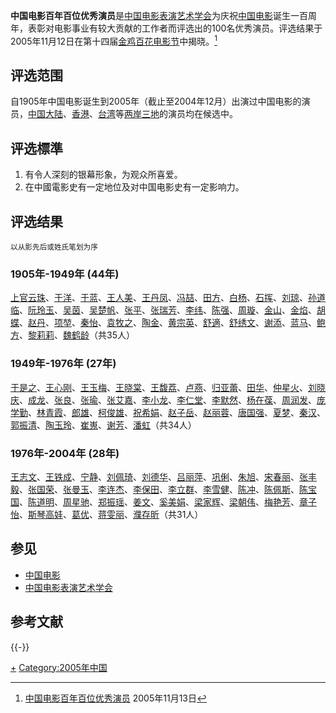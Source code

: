 '''中国电影百年百位优秀演员'''是[[中国电影表演艺术学会|中国电影表演艺术学会]]为庆祝[[中国电影|中国电影]]诞生一百周年，表彰对电影事业有较大贡献的工作者而评选出的100名优秀演员。评选结果于2005年11月12日在第十四届[[金鸡百花电影节|金鸡百花电影节]]中揭晓。<ref>[http://ent.sina.com.cn/x/2005-11-13/0909895201.html 中国电影百年百位优秀演员] {{Wayback|url=http://ent.sina.com.cn/x/2005-11-13/0909895201.html |date=20190825143248 }}2005年11月13日</ref>

== 评选范围 ==
自1905年中国电影诞生到2005年（截止至2004年12月）出演过中国电影的演员，[[中国大陆|中国大陆]]、[[香港|香港]]、[[台湾|台湾]]等[[两岸三地|两岸三地]]的演员均在候选中。

== 评选標準 ==
# 有令人深刻的银幕形象，为观众所喜爱。
# 在中國電影史有一定地位及对中国电影史有一定影响力。

== 评选结果 ==
<small>以从影先后或姓氏笔划为序</small>
=== 1905年-1949年 (44年) ===
[[上官云珠|上官云珠]]、[[于洋_(中國電影演員)|于洋]]、[[于蓝|于蓝]]、[[王人美|王人美]]、[[王丹凤|王丹凤]]、[[冯喆_(演员)|冯喆]]、[[田方|田方]]、[[白杨_(演员)|白杨]]、[[石挥|石挥]]、[[刘琼|刘琼]]、[[孙道临|孙道临]]、[[阮玲玉|阮玲玉]]、[[吴茵|吴茵]]、[[吴楚帆|吴楚帆]]、[[张平_(演员)|张平]]、[[张瑞芳|张瑞芳]]、[[李纬_(演员)|李纬]]、[[陈强_(演员)|陈强]]、[[周璇|周璇]]、[[金山_(演員)|金山]]、[[金焰|金焰]]、[[胡蝶|胡蝶]]、[[赵丹|赵丹]]、[[项堃|项堃]]、[[秦怡|秦怡]]、[[袁牧之|袁牧之]]、[[陶金_(演员)|陶金]]、[[黄宗英|黄宗英]]、[[舒適_(演員)|舒適]]、[[舒绣文|舒绣文]]、[[谢添|谢添]]、[[蓝马|蓝马]]、[[鲍方|鲍方]]、[[黎莉莉|黎莉莉]]、[[魏鹤龄|魏鹤龄]]（共35人）

=== 1949年-1976年 (27年) ===
[[于是之|于是之]]、[[王心刚|王心刚]]、[[王玉梅|王玉梅]]、[[王晓棠|王晓棠]]、[[王馥荔|王馥荔]]、[[卢燕|卢燕]]、[[归亚蕾|归亚蕾]]、[[田华|田华]]、[[仲星火|仲星火]]、[[刘晓庆|刘晓庆]]、[[成龙|成龙]]、[[张良_(演员)|张良]]、[[張瑜_(演員)|张瑜]]、[[张艾嘉|张艾嘉]]、[[李小龙|李小龙]]、[[李仁堂|李仁堂]]、[[李默然|李默然]]、[[杨在葆|杨在葆]]、[[周润发|周润发]]、[[庞学勤|庞学勤]]、[[林青霞|林青霞]]、[[郎雄|郎雄]]、[[柯俊雄|柯俊雄]]、[[祝希娟|祝希娟]]、[[赵子岳|赵子岳]]、[[赵丽蓉|赵丽蓉]]、[[唐国强|唐国强]]、[[夏梦|夏梦]]、[[秦漢_(演員)|秦汉]]、[[郭振清|郭振清]]、[[陶玉玲|陶玉玲]]、[[崔嵬|崔嵬]]、[[谢芳|谢芳]]、[[潘虹|潘虹]]（共34人）

=== 1976年-2004年 (28年) ===
[[王志文|王志文]]、[[王铁成|王铁成]]、[[宁静|宁静]]、[[刘佩琦|刘佩琦]]、[[刘德华|刘德华]]、[[吕丽萍|吕丽萍]]、[[巩俐|巩俐]]、[[朱旭_(演员)|朱旭]]、[[宋春丽|宋春丽]]、[[张丰毅|张丰毅]]、[[张国荣|张国荣]]、[[张曼玉|张曼玉]]、[[李连杰|李连杰]]、[[李保田|李保田]]、[[李立群|李立群]]、[[李雪健|李雪健]]、[[陈冲_(演员)|陈冲]]、[[陈佩斯|陈佩斯]]、[[陈宝国|陈宝国]]、[[陈道明|陈道明]]、[[周星驰|周星驰]]、[[郑振瑶|郑振瑶]]、[[姜文|姜文]]、[[奚美娟|奚美娟]]、[[梁家辉|梁家辉]]、[[梁朝伟|梁朝伟]]、[[梅艳芳|梅艳芳]]、[[章子怡|章子怡]]、[[斯琴高娃|斯琴高娃]]、[[葛优|葛优]]、[[蒋雯丽|蒋雯丽]]、[[濮存昕|濮存昕]]（共31人）

== 参见 ==
* [[中国电影|中国电影]]
* [[中国电影表演艺术学会|中国电影表演艺术学会]]

== 参考文献 ==
{{Reflist}}

{{-}}
{{1905-2004年中国电影百位优秀演员}}

[[Category:中国电影演员|+]]
[[Category:2005年中国|Category:2005年中国]]